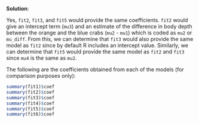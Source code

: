 
\color{blue}

**Solution**:

Yes, `fit2`, `fit3`, and `fit5` would provide the same coefficients. `fit2` would give an intercept term (`mu3`) and an estimate of the difference in body depth between the orange and the blue crabs (`mu2` - `mu1`) which is coded as `mu2` or `mu_diff`. From this, we can determine that `fit3` would also provide the same model as `fit2` since by default R includes an intercept value. Similarly, we can determine that `fit5` would provide the same model as `fit2` and `fit3` since `mu4` is the same as `mu2`.

The following are the coefficients obtained from each of the models (for comparison purposes only):

```r
summary(fit1)$coef
summary(fit2)$coef
summary(fit3)$coef
summary(fit4)$coef
summary(fit5)$coef
summary(fit6)$coef
```

\color{black}

